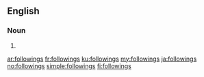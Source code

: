 ==English==

===Noun===
{{head|en|plural}}

# {{plural of|following|lang=en}}

[[ar:followings]]
[[fr:followings]]
[[ku:followings]]
[[my:followings]]
[[ja:followings]]
[[no:followings]]
[[simple:followings]]
[[fi:followings]]